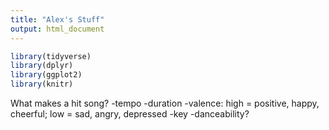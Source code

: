 ```yaml
---
title: "Alex's Stuff"
output: html_document
---
```


```r
library(tidyverse)
library(dplyr)
library(ggplot2)
library(knitr)
```

What makes a hit song?
-tempo
-duration
-valence: high = positive, happy, cheerful; 
          low = sad, angry, depressed
-key
-danceability? 
